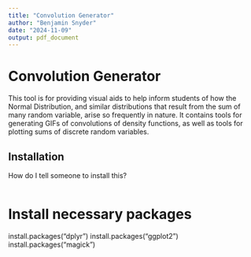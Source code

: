 ```yaml
---
title: "Convolution Generator"
author: "Benjamin Snyder"
date: "2024-11-09"
output: pdf_document
---
```


# Convolution Generator

This tool is for providing visual aids to help inform students of how the Normal Distribution, and similar distributions that result from the sum of many random variable, arise so frequently in nature. It contains tools for generating GIFs of convolutions of density functions, as well as tools for plotting sums of discrete random variables.

## Installation

How do I tell someone to install this?

```r

```
# Install necessary packages
install.packages("dplyr")
install.packages("ggplot2")
install.packages("magick")
